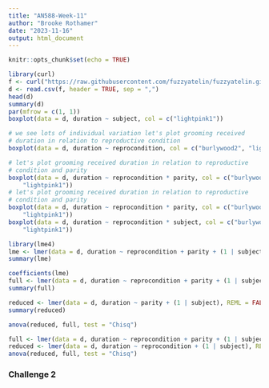 ```yaml
---
title: "AN588-Week-11"
author: "Brooke Rothamer"
date: "2023-11-16"
output: html_document
---
```


```r
knitr::opts_chunk$set(echo = TRUE)
```

```r
library(curl)
f <- curl("https://raw.githubusercontent.com/fuzzyatelin/fuzzyatelin.github.io/master/AN588_Fall21/chimpgrooming.csv")
d <- read.csv(f, header = TRUE, sep = ",")
head(d)
summary(d)
par(mfrow = c(1, 1))
boxplot(data = d, duration ~ subject, col = c("lightpink1"))
```

```r
# we see lots of individual variation let's plot grooming received
# duration in relation to reproductive condition
boxplot(data = d, duration ~ reprocondition, col = c("burlywood2", "lightpink1"))

# let's plot grooming received duration in relation to reproductive
# condition and parity
boxplot(data = d, duration ~ reprocondition * parity, col = c("burlywood2",
    "lightpink1"))
# let's plot grooming received duration in relation to reproductive
# condition and parity
boxplot(data = d, duration ~ reprocondition * parity, col = c("burlywood2",
    "lightpink1"))
boxplot(data = d, duration ~ reprocondition * subject, col = c("burlywood2",
    "lightpink1"))
```


```r
library(lme4)
lme <- lmer(data = d, duration ~ reprocondition + parity + (1 | subject))
summary(lme)

```

```r
coefficients(lme)
full <- lmer(data = d, duration ~ reprocondition + parity + (1 | subject), REML = FALSE)
summary(full)

```

```r
reduced <- lmer(data = d, duration ~ parity + (1 | subject), REML = FALSE)
summary(reduced)
```

```r
anova(reduced, full, test = "Chisq")
```

```r
full <- lmer(data = d, duration ~ reprocondition + parity + (1 | subject), REML = FALSE)
reduced <- lmer(data = d, duration ~ reprocondition + (1 | subject), REML = FALSE)
anova(reduced, full, test = "Chisq")
```
### Challenge 2
